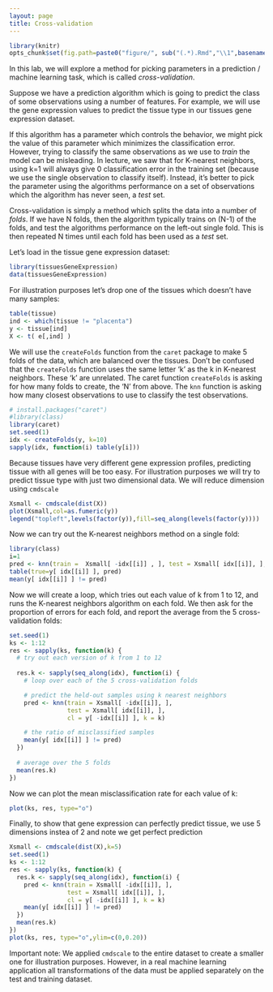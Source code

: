 ```yaml
---
layout: page
title: Cross-validation
---
```


```r
library(knitr)
opts_chunk$set(fig.path=paste0("figure/", sub("(.*).Rmd","\\1",basename(knitr:::knit_concord$get('infile'))), "-"))
```

In this lab, we will explore a method for picking parameters in a
prediction / machine learning task, which is called
*cross-validation*.

Suppose we have a prediction algorithm which is going to predict the
class of some observations using a number of features. For example, we
will use the gene expression values to predict the tissue type in our
tissues gene expression dataset.

If this algorithm has a parameter which controls the behavior, we
might pick the value of this parameter which minimizes the
classification error. However, trying to classify the same
observations as we use to *train* the model can be misleading.
In lecture, we saw that for K-nearest neighbors, using k=1 will always
give 0 classification error in the training set (because we use the
single observation to classify itself). Instead, it's better to pick
the parameter using the algorithms performance on a set of
observations which the algorithm has never seen, a *test* set.

Cross-validation is simply a method which splits the data into a
number of *folds*. If we have N folds, then the algorithm typically
trains on (N-1) of the folds, and test the algorithms performance on
the left-out single fold. This is then repeated N times until each
fold has been used as a *test* set.

Let's load in the tissue gene expression dataset:


```r
library(tissuesGeneExpression)
data(tissuesGeneExpression)
```

For illustration purposes 
let's drop one of the tissues which doesn't have many samples:

```r
table(tissue)
ind <- which(tissue != "placenta")
y <- tissue[ind]
X <- t( e[,ind] )
```

We will use the `createFolds` function from the `caret` 
package to make 5 folds of the data, which are
balanced over the tissues. Don't be confused that the 
`createFolds` function uses the same letter 'k' as the k in 
K-nearest neighbors. These 'k' are unrelated. 
The caret function `createFolds` is
asking for how many folds to create, the 'N' from above. The `knn`
function is asking how many closest observations to use to classify
the test observations.

```r
# install.packages("caret")
#library(class)
library(caret)
set.seed(1)
idx <- createFolds(y, k=10)
sapply(idx, function(i) table(y[i]))
```


Because tissues have very different gene expression profiles, predicting tissue with all genes will be too easy. For illustration purposes we will try to predict tissue type with just two dimensional data. We will reduce dimension using `cmdscale`

```r
Xsmall <- cmdscale(dist(X))
plot(Xsmall,col=as.fumeric(y))
legend("topleft",levels(factor(y)),fill=seq_along(levels(factor(y))))
```

Now we can try out the K-nearest neighbors method on a single fold:

```r
library(class)
i=1
pred <- knn(train =  Xsmall[ -idx[[i]] , ], test = Xsmall[ idx[[i]], ], cl=  y[ -idx[[i]] ], k=5)
table(true=y[ idx[[i]] ], pred)
mean(y[ idx[[i]] ] != pred)
```

Now we will create a loop, which tries out each value of k from 1 to
12, and runs the K-nearest neighbors algorithm on each fold. We then
ask for the proportion of errors for each fold, and report the average
from the 5 cross-validation folds:

```r
set.seed(1)
ks <- 1:12
res <- sapply(ks, function(k) {
  # try out each version of k from 1 to 12
  
  res.k <- sapply(seq_along(idx), function(i) {
    # loop over each of the 5 cross-validation folds

    # predict the held-out samples using k nearest neighbors
    pred <- knn(train = Xsmall[ -idx[[i]], ],
                test = Xsmall[ idx[[i]], ],
                cl = y[ -idx[[i]] ], k = k)

    # the ratio of misclassified samples
    mean(y[ idx[[i]] ] != pred)
  })
  
  # average over the 5 folds
  mean(res.k)
})
```

Now we can plot the mean misclassification rate for each value of k:

```r
plot(ks, res, type="o")
```


Finally, to show that gene expression can perfectly predict tissue, we use 5 dimensions instea of 2 and note we get perfect prediction

```r
Xsmall <- cmdscale(dist(X),k=5)
set.seed(1)
ks <- 1:12
res <- sapply(ks, function(k) {
  res.k <- sapply(seq_along(idx), function(i) {
    pred <- knn(train = Xsmall[ -idx[[i]], ],
                test = Xsmall[ idx[[i]], ],
                cl = y[ -idx[[i]] ], k = k)
    mean(y[ idx[[i]] ] != pred)
  })
  mean(res.k)
})
plot(ks, res, type="o",ylim=c(0,0.20))
```


Important note: We applied `cmdscale` to the entire dataset to create a smaller one for illustration purposes. However, in a real machine learning application all transformations of the data must be applied separately on the test and training dataset.
